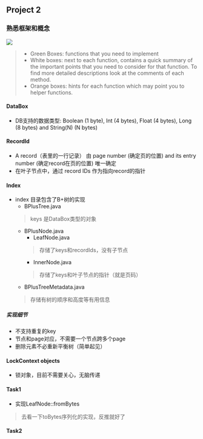 
## Project 2
### 熟悉框架和概念
<Image width={500} src={projView}
/>
> * Green Boxes: functions that you need to implement
> * White boxes: next to each function, contains a quick summary of the important points that you need to consider for that function. To find more detailed descriptions look at the comments of each method.
> * Orange boxes: hints for each function which may point you to helper functions.

#### DataBox
* DB支持的数据类型: Boolean (1 byte), Int (4 bytes), Float (4 bytes), Long (8 bytes) and String(N) (N bytes)
#### RecordId
* A record（表里的一行记录） 由 page number (确定页的位置) and its entry number (确定record在页的位置) 唯一确定
* 在叶子节点中，通过 record IDs 作为指向record的指针
#### Index
* index 目录包含了B+树的实现
    * BPlusTree.java
    > keys 是DataBox类型的对象
    * BPlusNode.java
        * LeafNode.java
        > 存储了keys和recordIds，没有子节点
        * InnerNode.java
        > 存储了keys和叶子节点的指针（就是页码）
    * BPlusTreeMetadata.java
    > 存储有树的顺序和高度等有用信息
##### 实现细节
* 不支持重复的key
* 节点和page对应，不需要一个节点跨多个page
* 删除元素不必重新平衡树（简单起见）
#### LockContext objects
* 锁对象，目前不需要关心，无脑传递
#### Task1
* 实现LeafNode::fromBytes
> 去看一下toBytes序列化的实现，反推就好了
#### Task2
